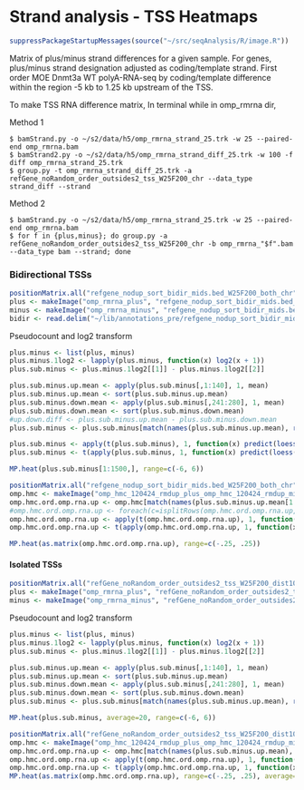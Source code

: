 Strand analysis - TSS Heatmaps
========================================================
```r
suppressPackageStartupMessages(source("~/src/seqAnalysis/R/image.R"))
```


Matrix of plus/minus strand differences for a given sample. For genes, plus/minus strand designation adjusted as coding/template strand.
First order MOE Dnmt3a WT polyA-RNA-seq by coding/template difference within the region -5 kb to 1.25 kb upstream of the TSS.

To make TSS RNA difference matrix, In terminal while in omp_rmrna dir,

Method 1
```
$ bamStrand.py -o ~/s2/data/h5/omp_rmrna_strand_25.trk -w 25 --paired-end omp_rmrna.bam
$ bamStrand2.py -o ~/s2/data/h5/omp_rmrna_strand_diff_25.trk -w 100 -f diff omp_rmrna_strand_25.trk 
$ group.py -t omp_rmrna_strand_diff_25.trk -a refGene_noRandom_order_outsides2_tss_W25F200_chr --data_type strand_diff --strand
```

Method 2
```
$ bamStrand.py -o ~/s2/data/h5/omp_rmrna_strand_25.trk -w 25 --paired-end omp_rmrna.bam
$ for f in {plus,minus}; do group.py -a refGene_noRandom_order_outsides2_tss_W25F200_chr -b omp_rmrna_"$f".bam --data_type bam --strand; done
```

### Bidirectional TSSs

```r
positionMatrix.all("refgene_nodup_sort_bidir_mids.bed_W25F200_both_chr", data_type="bam/mean")
plus <- makeImage("omp_rmrna_plus", "refgene_nodup_sort_bidir_mids.bed_W25F200_both_chr", data_type="bam/mean", image=FALSE)
minus <- makeImage("omp_rmrna_minus", "refgene_nodup_sort_bidir_mids.bed_W25F200_both_chr", data_type="bam/mean", image=FALSE)
bidir <- read.delim("~/lib/annotations_pre/refgene_nodup_sort_bidir_mids.bed", header=FALSE)
```

Pseudocount and log2 transform
```r
plus.minus <- list(plus, minus)
plus.minus.1log2 <- lapply(plus.minus, function(x) log2(x + 1))
plus.sub.minus <- plus.minus.1log2[[1]] - plus.minus.1log2[[2]]
```

```r
plus.sub.minus.up.mean <- apply(plus.sub.minus[,1:140], 1, mean)
plus.sub.minus.up.mean <- sort(plus.sub.minus.up.mean)
plus.sub.minus.down.mean <- apply(plus.sub.minus[,241:280], 1, mean)
plus.sub.minus.down.mean <- sort(plus.sub.minus.down.mean)
#up.down.diff <- plus.sub.minus.up.mean - plus.sub.minus.down.mean
plus.sub.minus <- plus.sub.minus[match(names(plus.sub.minus.up.mean), rownames(plus.sub.minus)),]
```

```r
plus.sub.minus <- apply(t(plus.sub.minus), 1, function(x) predict(loess(x~c(1:nrow(plus.sub.minus)), span=.05)))
plus.sub.minus <- t(apply(plus.sub.minus, 1, function(x) predict(loess(x~c(1:400), span=.05))))

```


```r
MP.heat(plus.sub.minus[1:1500,], range=c(-6, 6))
```

```r
positionMatrix.all("refgene_nodup_sort_bidir_mids.bed_W25F200_both_chr", data_type="strand_diff/mean")
omp.hmc <- makeImage("omp_hmc_120424_rmdup_plus_omp_hmc_120424_rmdup_minus_W100_S25", "refgene_nodup_sort_bidir_mids.bed_W25F200_both_chr", data_type="strand_diff/mean", image=FALSE)
omp.hmc.ord.omp.rna.up <- omp.hmc[match(names(plus.sub.minus.up.mean[1:1500]), rownames(omp.hmc)),]
#omp.hmc.ord.omp.rna.up <- foreach(c=isplitRows(omp.hmc.ord.omp.rna.up, chunkSize=20), .combine="rbind") %do% mean(c, 1, mean, na.rm=TRUE)
omp.hmc.ord.omp.rna.up <- apply(t(omp.hmc.ord.omp.rna.up), 1, function(x) predict(loess(x~c(1:nrow(omp.hmc.ord.omp.rna.up)), span=.05)))
omp.hmc.ord.omp.rna.up <- t(apply(omp.hmc.ord.omp.rna.up, 1, function(x) predict(loess(x~c(1:400), span=.05))))
```

```r
MP.heat(as.matrix(omp.hmc.ord.omp.rna.up), range=c(-.25, .25))
```

#### Isolated TSSs

```r
positionMatrix.all("refGene_noRandom_order_outsides2_tss_W25F200_dist10kb_chr", data_type="bam/mean")
plus <- makeImage("omp_rmrna_plus", "refGene_noRandom_order_outsides2_tss_W25F200_dist10kb_chr", data_type="bam/mean", image=FALSE)
minus <- makeImage("omp_rmrna_minus", "refGene_noRandom_order_outsides2_tss_W25F200_dist10kb_chr", data_type="bam/mean", image=FALSE)
```

Pseudocount and log2 transform
```r
plus.minus <- list(plus, minus)
plus.minus.1log2 <- lapply(plus.minus, function(x) log2(x + 1))
plus.sub.minus <- plus.minus.1log2[[1]] - plus.minus.1log2[[2]]
```

```r
plus.sub.minus.up.mean <- apply(plus.sub.minus[,1:140], 1, mean)
plus.sub.minus.up.mean <- sort(plus.sub.minus.up.mean)
plus.sub.minus.down.mean <- apply(plus.sub.minus[,241:280], 1, mean)
plus.sub.minus.down.mean <- sort(plus.sub.minus.down.mean)
plus.sub.minus <- plus.sub.minus[match(names(plus.sub.minus.up.mean), rownames(plus.sub.minus)),]
```

```r
MP.heat(plus.sub.minus, average=20, range=c(-6, 6))
```

```r
positionMatrix.all("refGene_noRandom_order_outsides2_tss_W25F200_dist10kb_chr", data_type="strand_diff/mean")
omp.hmc <- makeImage("omp_hmc_120424_rmdup_plus_omp_hmc_120424_rmdup_minus_W100_S25", "refGene_noRandom_order_outsides2_tss_W25F200_dist10kb_chr", data_type="strand_diff/mean", image=FALSE)
omp.hmc.ord.omp.rna.up <- omp.hmc[match(names(plus.sub.minus.up.mean), rownames(omp.hmc)),]
omp.hmc.ord.omp.rna.up <- apply(t(omp.hmc.ord.omp.rna.up), 1, function(x) predict(loess(x~c(1:nrow(omp.hmc.ord.omp.rna.up)), span=.2)))
omp.hmc.ord.omp.rna.up <- t(apply(omp.hmc.ord.omp.rna.up, 1, function(x) predict(loess(x~c(1:400), span=.1))))
MP.heat(as.matrix(omp.hmc.ord.omp.rna.up), range=c(-.25, .25), average=50)

```




